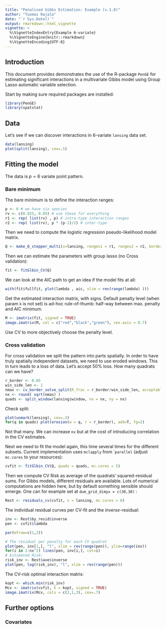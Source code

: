 ```yaml
---
title: "Penalised Gibbs Estimation: Example (v.1.0)"
author: "Tuomas Rajala"
date: "`r Sys.Date()`"
output: rmarkdown::html_vignette
vignette: >
  %\VignetteIndexEntry{Example 6-variate}
  %\VignetteEngine{knitr::rmarkdown}
  %\VignetteEncoding{UTF-8}
---
```


## Introduction
This document provides demonstrates the use of the R-package `PenGE` for estimating significant interactions in a multivariate Gibbs model using Group Lasso automatic variable selection. 


Start by making sure required packages are installed:

```r
library(PenGE)
library(spatstat)
```


## Data
Let's see if we can discover interactions in 6-variate `lansing` data set.

```r
data(lansing)
plot(split(lansing), cex=.5)
```

## Fitting the model
The data is $p=6$ variate point pattern. 

### Bare minimum

The bare minimum is to define the interaction ranges:

```r
p <- 6 # we have six species
rv <- c(0.025, 0.05) # use these for everything
r1 <- rep( list(rv) , p) # intra-type interaction ranges
r2 <- rep( list(rv), p * (p-1)/2) # inter-type
```

Then we need to compute the logistic regression pseudo-likelihood model matrix.

```r
Q <- make_Q_stepper_multi(x=lansing, ranges1 = r1, ranges2 = r2, border_r = 0.05)
```

Then we can estimate the parameters with group lasso (no Cross validation):

```r
fit <- fitGlbin_CV(Q)
```

We can look at the AIC path to get an idea if the model fits at all:

```r
with(fit$fullfit, plot(lambda , aic, xlim = rev(range(lambda) )))
```

Get the estimated interaction matrix, with signs. Default penalty level (when param `k` is not set) is ad-hoc rule-of-thumb: half-way between max. penalty and AIC minimum. 

```r
M <- imatrix(fit, signed = TRUE)
image.imatrix(M, col = c("red","black","green"), cex.axis = 0.7)
```

Use CV to more objectively choose the penalty level.

### Cross validation
For cross validation we split the pattern into parts spatially. In order to have truly spatially independent datasets, we need to use eroded windows. This in turn leads to a loss of data. Let's accept 50% loss. How many quadrats can we have?

```r
r_border <- 0.05
win_side_len <- 1
nmax <- cv_border_solve_split(R_frac = r_border/win_side_len, acceptable_loss = 0.5)
nx <- round( sqrt(nmax) )
quads <- split_window(lansing$window, nx = nx, ny = nx)
```

Check split:
```r
plot(unmark(lansing), cex=.3)
for(q in quads) plot(erosion(w = q, r = r_border), add=T, fg=2)
```

Not that many. We can increase `nx` but at the cost of introducing correlation in the CV estimates. 


Next we need to fit the model again, this time several times for the different subsets. Current implementation uses `mclapply` from ``parallel` (adjust `mc.cores` to your resources):

```r
cvfit <- fitGlbin_CV(Q, quads = quads, mc.cores = 5)
```

Then we compute CV Risk as average of the quadrats' squared-residual sums. For Gibbs models, different residuals are available. Lots of numerical computations are hidden here, but by default something sensible should emerge. One can for example set at `dum_grid_dimyx = c(30,30)` :


```r
Rest <- residuals_cv(cvfit, x = lansing, mc.cores = 6)
```

The individual residual curves per CV-fit and the *inverse*-residual:

```r
inv <- Rest$by_resid$inverse
pen <- cvfit$lambda 

par(mfrow=c(1,2))

# The residual per penalty for each CV quadrat
plot(pen, inv[1,], "l", xlim = rev(range(pen)), ylim=range(inv))
for(i in 2:nx^2) lines(pen, inv[i,], col=i)
# Estimated Risk:
risk_inv <- Rest$ave$inverse
plot(pen, log(risk_inv), "l", xlim = rev(range(pen)))
```

The CV-risk optimal interaction matrix:

```r
kopt <- which.min(risk_inv)
Mcv <- imatrix(cvfit, k = kopt, signed = TRUE)
image.imatrix(Mcv, cols = c(2,1,3), cex=.7)
```



## Further options

### Covariates



